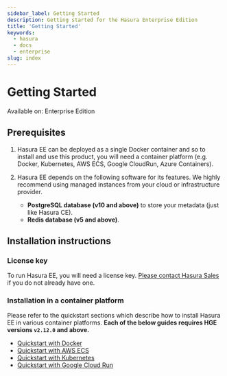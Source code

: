 ```yaml
---
sidebar_label: Getting Started
description: Getting started for the Hasura Enterprise Edition
title: 'Getting Started'
keywords:
  - hasura
  - docs
  - enterprise
slug: index
---
```


# Getting Started

<div className='badge badge--primary heading-badge'>Available on: Enterprise Edition</div>

## Prerequisites

1. Hasura EE can be deployed as a single Docker container and so to install and use this product, you will need a
   container platform (e.g. Docker, Kubernetes, AWS ECS, Google CloudRun, Azure Containers).

2. Hasura EE depends on the following software for its features. We highly recommend using managed instances from your
   cloud or infrastructure provider.

   - **PostgreSQL database (v10 and above)** to store your metadata (just like Hasura CE).
   - **Redis database (v5 and above)**.

## Installation instructions

### License key

To run Hasura EE, you will need a license key. [Please contact Hasura Sales](mailto:sales@hasura.io) if you do not
already have one.

### Installation in a container platform

Please refer to the quickstart sections which describe how to install Hasura EE in various container platforms. **Each
of the below guides requires HGE versions `v2.12.0` and above.**

- [Quickstart with Docker](/quickstart-docker.mdx)
- [Quickstart with AWS ECS](/quickstart-aws-ecs.mdx)
- [Quickstart with Kubernetes](/quickstart-kubernetes.mdx)
- [Quickstart with Google Cloud Run](/quickstart-google-cloud-run.mdx)
